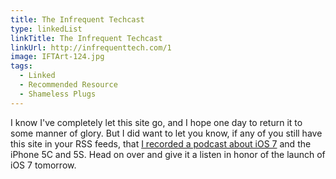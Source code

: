```yaml
---
title: The Infrequent Techcast
type: linkedList
linkTitle: The Infrequent Techcast
linkUrl: http://infrequenttech.com/1
image: IFTArt-124.jpg
tags:
  - Linked
  - Recommended Resource
  - Shameless Plugs
---
```


I know I've completely let this site go, and I hope one day to return it to some manner of glory. But I did want to let you know, if any of you still have this site in your RSS feeds, that [I recorded a podcast about iOS 7](http://infrequenttech.com/1) and the iPhone 5C and 5S. Head on over and give it a listen in honor of the launch of iOS 7 tomorrow.
